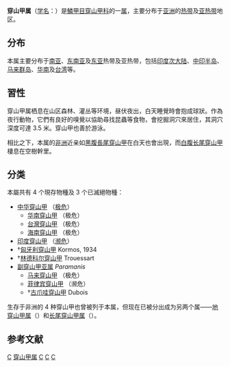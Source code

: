 {{Automatic taxobox
| fossil_range = {{Fossil range|[[古新世|古新世]]|現代}}
| image = Manis.jpg
| image_width = 250px
| image_caption = 
| taxon =Manis
| authority = [[卡尔·林奈|Linnaeus]], [[自然系统第十版|1758]]
| subdivision_ranks = [[現存物种|現存物种]]
| subdivision =
{{legend|#ff8000|[[中华穿山甲|中华穿山甲]] ''M. pentadactyla''}}
{{legend|#0080ff|[[马来穿山甲|马来穿山甲]] ''M. javanica''}}
{{legend|#8000ff|[[印度穿山甲|印度穿山甲]] ''M. crassicaudata''}}
{{legend|#ff0000|[[菲律宾穿山甲|菲律宾穿山甲]] ''M. culionensis''}}
| range_map = Minus ranges.png
| range_map_caption = 穿山甲科 8 个现存物种的分布区域，穿山甲属的 4 个物种都分布于亚洲。
}}

'''穿山甲属'''（[[学名|学名]]：{{lang|la|''Manis''}}）是[[鱗甲目|鱗甲目]][[穿山甲科|穿山甲科]]的一[[属|属]]{{r|Simmons}}，主要分布于[[亚洲|亚洲]]的[[热带|热带]]及[[亚热带|亚热带]]地区。

==分布==
本属主要分布于[[南亚|南亚]]、[[东南亚|东南亚]]及[[东亚|东亚]]热带及亚热带，包括[[印度次大陆|印度次大陆]]、[[中印半岛|中印半岛]]、[[马来群岛|马来群岛]]、[[华南|华南]]及[[台湾|台湾]]等。

== 習性 ==
穿山甲属栖息在山区森林、灌丛等环境，昼伏夜出，白天睡覺時會抱成球狀。作為夜行動物，它們有良好的嗅覺以協助尋找昆蟲等食物，會挖掘洞穴來居住，其洞穴深度可達 3.5 米。穿山甲也善於游泳。{{r|Mondadori}}

相比之下，本属的[[非洲|非洲]]近亲如[[黑腹長尾穿山甲|黑腹長尾穿山甲]]在白天也會出現{{r|Mondadori}}，而[[白腹长尾穿山甲|白腹长尾穿山甲]]棲息在空樹幹里。{{r|Mondadori}}

== 分类 ==
本屬共有 4 个現存物種及 3 个已滅絕物種：
* [[中华穿山甲|中华穿山甲]] {{lang|la|''M. pentadactyla''}}（[[极危|极危]]）
** [[华南穿山甲|华南穿山甲]] {{lang|la|''M. p. aurita''}}（极危）
** [[台灣穿山甲|台灣穿山甲]] {{lang|la|''M. p. pentadactyla''}}（极危）
** [[海南穿山甲|海南穿山甲]] {{lang|la|''M. p. pusilla''}}（极危）
* [[印度穿山甲|印度穿山甲]] {{lang|la|''M. crassicaudata''}}（[[濒危|濒危]]）
*†[[匈牙利穿山甲|匈牙利穿山甲]] {{lang|la|''Manis hungarica''}} Kormos, 1934
*†[[林德科尔穿山甲|林德科尔穿山甲]] {{lang|la|''Manis lydekkeri''}} Trouessart
* [[副穿山甲亚属|副穿山甲亚属]] ''Paramanis''
** [[马来穿山甲|马来穿山甲]] {{lang|la|''M. javanica''}}（极危）
** [[菲律宾穿山甲|菲律宾穿山甲]] {{lang|la|''M. culionensis''}}（濒危）
** †[[古爪哇穿山甲|古爪哇穿山甲]] {{lang|la|''Manis paleojavanica''}} Dubois

生存于非洲的 4 种穿山甲也曾被列于本属，但现在已被分出成为另两个属——[[地穿山甲属|地穿山甲属]]（{{lang|la|''Smutsia''}}）和[[长尾穿山甲属|长尾穿山甲属]]（{{lang|la|''Phataginus''}}）。

== 参考文献 ==
{{reflist|refs=
<ref name=Mondadori>{{cite book | editor = Mondadori, Arnoldo Ed. | title =  Great Book of the Animal Kingdom | location = New York | publisher = Arch Cape Press | year = 1988 | page = 252}}</ref>
<ref name="Simmons">{{citation
| last = Simmons
| first = Nancy B.
| author-link = 
| contribution = Pangolins
| pages = 312–529
| title=Mammal Species of the World: A Taxonomic and Geographic Reference (3rd ed)
| editor-last = Wilson
| editor-first = Don E. 
| editor2-last = Reeder
| editor2-first = DeeAnn M.
| url = http://www.bucknell.edu/MSW3/browse.asp?s=y&id=13801450
| publisher=Johns Hopkins University Press
| place = Baltimore
| year=2005
| isbn = 978-0-8018-8221-0
| accessdate = 13 September 2009}}</ref>
}}
{{鱗甲形類}}
{{Pholidota}}
{{Taxonbar|from=Q25397}}

[[Category:穿山甲科|C]]
[[Category:穿山甲属|]]
[[Category:亞洲哺乳動物|C]]
[[Category:卡尔·林奈命名的生物分类|C]]
[[Category:_中国国家一级保护动物|C]]